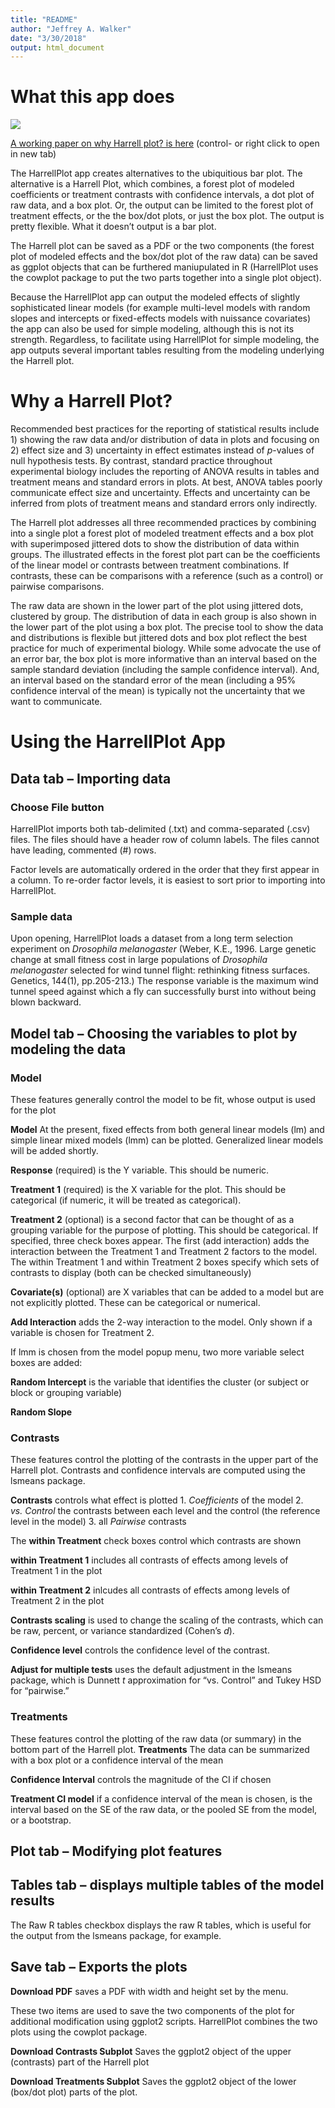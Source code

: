 ```yaml
---
title: "README"
author: "Jeffrey A. Walker"
date: "3/30/2018"
output: html_document
---
```

# What this app does
![](harrellplot.png)

[A working paper on why Harrell plot? is here](https://www.middleprofessor.com/files/quasipubs/harrell_plot_intro.html) (control- or right click to open in new tab)

The HarrellPlot app creates alternatives to the ubiquitious bar plot. The alternative is a Harrell Plot, which combines, a forest plot of modeled coefficients or treatment contrasts with confidence intervals, a dot plot of raw data, and a box plot. Or, the output can be limited to the forest plot of treatment effects, or the the box/dot plots, or just the box plot. The output is pretty flexible. What it doesn't output is a bar plot.

The Harrell plot can be saved as a PDF or the two components (the forest plot of modeled effects and the box/dot plot of the raw data) can be saved as ggplot objects that can be furthered maniupulated in R (HarrellPlot uses the cowplot package to put the two parts together into a single plot object).

Because the HarrellPlot app can output the modeled effects of slightly sophisticated linear models (for example multi-level models with random slopes and intercepts or fixed-effects models with nuissance covariates) the app can also be used for simple modeling, although this is not its strength. Regardless, to facilitate using HarrellPlot for simple modeling, the app outputs several important tables resulting from the modeling underlying the Harrell plot.

# Why a Harrell Plot?
Recommended best practices for the reporting of statistical results include 1) showing the raw data and/or distribution of data in plots and focusing on 2) effect size and 3) uncertainty in effect estimates instead of *p*-values of null hypothesis tests. By contrast, standard practice throughout experimental biology includes the reporting of ANOVA results in tables and treatment means and standard errors in plots. At best, ANOVA tables poorly communicate effect size and uncertainty. Effects and uncertainty can be inferred from plots of treatment means and standard errors only indirectly.

The Harrell plot addresses all three recommended practices by combining into a single plot a forest plot of modeled treatment effects and a box plot with superimposed jittered dots to show the distribution of data within groups. The illustrated effects in the forest plot part can be the coefficients of the linear model or contrasts between treatment combinations. If contrasts, these can be comparisons with a reference (such as a control) or pairwise comparisons.

The raw data are shown in the lower part of the plot using jittered dots, clustered by group. The distribution of data in each group is also shown in the lower part of the plot using a box plot. The precise tool to show the data and distributions is flexible but jittered dots and box plot reflect the best practice for much of experimental biology. While some advocate the use of an error bar, the box plot is more informative than an interval based on the sample standard deviation (including the sample confidence interval). And, an interval based on the standard error of the mean (including a 95% confidence interval of the mean) is typically not the uncertainty that we want to communicate.

# Using the HarrellPlot App
## Data tab -- Importing data
### Choose File button
HarrellPlot imports both tab-delimited (.txt) and comma-separated (.csv) files. The files should have a header row of column labels. The files cannot have leading, commented (#) rows.

Factor levels are automatically ordered in the order that they first appear in a column. To re-order factor levels, it is easiest to sort prior to importing into HarrellPlot.

### Sample data
Upon opening, HarrellPlot loads a dataset from a long term selection experiment on *Drosophila melanogaster* (Weber, K.E., 1996. Large genetic change at small fitness cost in large populations of *Drosophila melanogaster* selected for wind tunnel flight: rethinking fitness surfaces. Genetics, 144(1), pp.205-213.) The response variable is the maximum wind tunnel speed against which a fly can successfully burst into without being blown backward.

## Model tab -- Choosing the variables to plot by modeling the data
### Model
These features generally control the model to be fit, whose output is used for the plot

**Model** At the present, fixed effects from both general linear models (lm) and simple linear mixed models (lmm) can be plotted. Generalized linear models will be added shortly.

**Response** (required) is the Y variable. This should be numeric.

**Treatment 1** (required) is the X variable for the plot. This should be categorical (if numeric, it will be treated as categorical).

**Treatment 2** (optional) is a second factor that can be thought of as a grouping variable for the purpose of plotting. This should be categorical. If specified, three check boxes appear. The first (add interaction) adds the interaction between the Treatment 1 and Treatment 2 factors to the model. The within Treatment 1 and within Treatment 2 boxes specify which sets of contrasts to display (both can be checked simultaneously)

**Covariate(s)** (optional) are X variables that can be added to a model but are not explicitly plotted. These can be categorical or numerical.

**Add Interaction** adds the 2-way interaction to the model. Only shown if a variable is chosen for Treatment 2. 

If lmm is chosen from the model popup menu, two more variable select boxes are added:

**Random Intercept** is the variable that identifies the cluster (or subject or block or grouping variable)

**Random Slope**

### Contrasts
These features control the plotting of the contrasts in the upper part of the Harrell plot. Contrasts and confidence intervals are computed using the lsmeans package.

**Contrasts** controls what effect is plotted
1. *Coefficients* of the model
2. *vs. Control* the contrasts between each level and the control (the reference level in the model)
3. all *Pairwise* contrasts

The **within Treatment** check boxes control which contrasts are shown

**within Treatment 1** includes all contrasts of effects among levels of Treatment 1 in the plot

**within Treatment 2** inlcudes all contrasts of effects among levels of Treatment 2 in the plot


**Contrasts scaling** is used to change the scaling of the contrasts, which can be raw, percent, or variance standardized (Cohen's $d$).

**Confidence level** controls the confidence level of the contrast.

**Adjust for multiple tests** uses the default adjustment in the lsmeans package, which is Dunnett $t$ approximation for "vs. Control" and Tukey HSD for "pairwise."

### Treatments
These features control the plotting of the raw data (or summary) in the bottom part of the Harrell plot.
**Treatments** The data can be summarized with a box plot or a confidence interval of the mean

**Confidence Interval** controls the magnitude of the CI if chosen

**Treatment CI model** if a confidence interval of the mean is chosen, is the interval based on the SE of the raw data, or the pooled SE from the model, or a bootstrap.

## Plot tab -- Modifying plot features

## Tables tab -- displays multiple tables of the model results

The Raw R tables checkbox displays the raw R tables, which is useful for the output from the lsmeans package, for example.

## Save tab -- Exports the plots
**Download PDF** saves a PDF with width and height set by the menu.

These two items are used to save the two components of the plot for additional modification using ggplot2 scripts. HarrellPlot combines the two plots using the cowplot package.

**Download Contrasts Subplot** Saves the ggplot2 object of the upper (contrasts) part of the Harrell plot

**Download Treatments Subplot** Saves the ggplot2 object of the lower (box/dot plot) parts of the plot.
